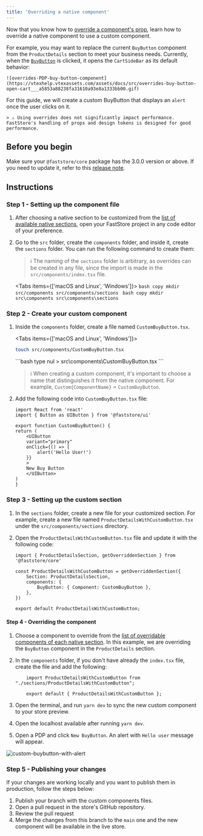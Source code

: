 ```yaml
---
title: 'Overriding a native component'
---
```


Now that you know how to [override a component's prop](https://developers.vtex.com/docs/guides/faststore/overrides-component-props), learn how to override a native component to use a custom component.

For example, you may want to replace the current `BuyButton` component from the `ProductDetails` section to meet your business needs. Currently, when the [`BuyButton`](https://developers.vtex.com/docs/guides/faststore/molecules-buy-button) is clicked, it opens the `CartSideBar` as its default behavior:

    ![overrides-PDP-buy-button-component](https://vtexhelp.vtexassets.com/assets/docs/src/overrides-buy-button-open-cart___a5853a88238fa31610a93e8a1333bb00.gif)

For this guide, we will create a custom BuyButton that displays an `alert` once the user clicks on it.

    > ⚠️ Using overrides does not significantly impact performance. FastStore's handling of props and design tokens is designed for good performance.

## Before you begin

Make sure your `@faststore/core` package has the 3.0.0 version or above. If you need to update
it, refer to this [release note](https://github.com/vtex/faststore/releases/tag/v3.0.0).

## Instructions

### Step 1 - Setting up the component file

1. After choosing a native section to be customized from the [list of available native sections](https://developers.vtex.com/docs/guides/faststore/building-sections-list-of-native-sections), open your FastStore project in any code editor of your preference.
2. Go to the `src` folder, create the `components` folder, and inside it, create the `sections` folder. You can run the following command to create them:

    > ℹ️ The naming of the `sections` folder is arbitrary, as overrides can be created in any file, since the import is made in the `src/components/index.tsx` file. 

    <Tabs items={['macOS and Linux', 'Windows']}>
        <Tab>```bash copy mkdir src/components src/components/sections ```</Tab>
        <Tab>```bash copy mkdir src\components src\components\sections ```</Tab>
    </Tabs>

### Step 2 - Create your custom component

1. Inside the `components` folder, create a file named `CustomBuyButton.tsx`.

    <Tabs items={['macOS and Linux', 'Windows']}>
    <Tab>
    ```bash
    touch src/components/CustomBuyButton.tsx
    ```
    </Tab>
    <Tab>
    ```bash
    type nul > src\components\CustomBuyButton.tsx
    ```
    </Tab>
    </Tabs>

    > ℹ️ When creating a custom component, it's important to choose a name that distinguishes it from the native component. For example, `Custom{ComponentName}` = `CustomBuyButton`.

2. Add the following code into `CustomBuyButton.tsx` file:

    ```tsx CustomBuyButton.tsx
    import React from 'react'
    import { Button as UIButton } from '@faststore/ui'

    export function CustomBuyButton() {
    return (
        <UIButton
        variant="primary"
        onClick={() => {
            alert('Hello User!')
        }}
        >
        New Buy Button
        </UIButton>
    )
    }
    ```

### Step 3 - Setting up the custom section

1. In the `sections` folder, create a new file for your customized section. For example, create a new file named `ProductDetailsWithCustomButton.tsx` under the `src/components/sections` directory.
2. Open the `ProductDetailsWithCustomButton.tsx` file and update it with the following code:

    ```tsx ProductDetailsWithCustomButton.tsx
    import { ProductDetailsSection, getOverriddenSection } from '@faststore/core'

    const ProductDetailsWithCustomButton = getOverriddenSection({
        Section: ProductDetailsSection,
        components: {
            BuyButton: { Component: CustomBuyButton },
        },
    })

    export default ProductDetailsWithCustomButton;
    ```

#### Step 4 - Overriding the component

1. Choose a component to override from the [list of overridable components of each native section](https://developers.vtex.com/docs/guides/faststore/building-sections-list-of-native-sections). 
In this example, we are overriding the `BuyButton` component in the `ProductDetails` section.
2. In the `components` folder, if you don't have already the `index.tsx` file, create the file and add the following:

    ```tsx components/index.tsx
        import ProductDetailsWithCustomButton from "./sections/ProductDetailsWithCustomButton";

        export default { ProductDetailsWithCustomButton };

    ```

3. Open the terminal, and run `yarn dev` to sync the new custom component to your store preview. 
4. Open the localhost available after running `yarn dev`. 
5. Open a PDP and click `New BuyButton`. An alert with `Hello user` message will appear.

![custom-buybutton-with-alert](https://vtexhelp.vtexassets.com/assets/docs/src/custom-buybutton___85eef62d606c75d7d9a206635979a050.gif)


### Step 5 - Publishing your changes

If your changes are working locally and you want to publish them in production, follow the steps below:

1. Publish your branch with the custom components files.
2. Open a pull request in the store's GitHub repository.
3. Review the pull request
4. Merge the changes from this branch to the `main` one and the new component will be available in the live store.

